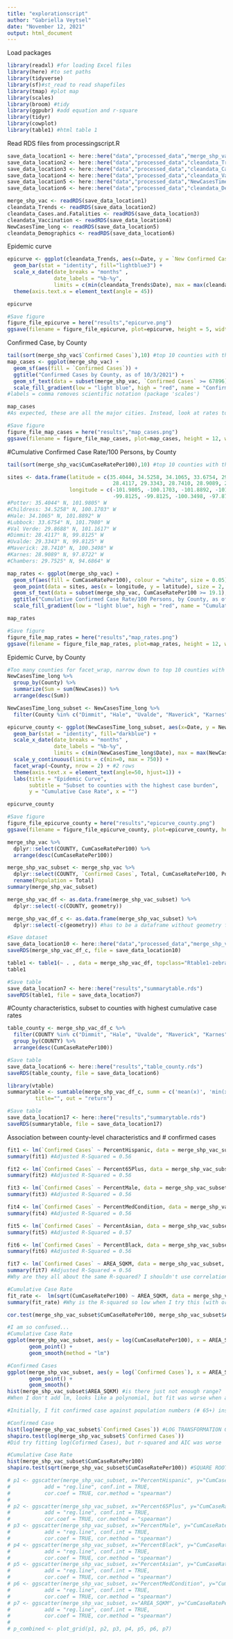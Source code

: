 ---
title: "explorationscript"
author: "Gabriella Veytsel"
date: "November 12, 2021"
output: html_document
---
Load packages
```{r}
library(readxl) #for loading Excel files
library(here) #to set paths
library(tidyverse)
library(sf)#st_read to read shapefiles
library(tmap) #plot map
library(scales)
library(broom) #tidy
library(ggpubr) #add equation and r-square 
library(tidyr)
library(cowplot)
library(table1) #html table 1
```

Read RDS files from processingscript.R
```{r}
save_data_location1 <- here::here("data","processed_data","merge_shp_vac.rds")
save_data_location2 <- here::here("data","processed_data","cleandata_Trends.rds")
save_data_location3 <- here::here("data","processed_data","cleandata_Cases.and.Fatalities.rds")
save_data_location4 <- here::here("data","processed_data","cleandata_Vaccination.rds")
save_data_location5 <- here::here("data","processed_data","NewCasesTime_long.rds")
save_data_location6 <- here::here("data","processed_data","cleandata_Demographics.rds")

merge_shp_vac <- readRDS(save_data_location1)
cleandata_Trends <- readRDS(save_data_location2)
cleandata_Cases.and.Fatalities <- readRDS(save_data_location3)
cleandata_Vaccination <- readRDS(save_data_location4)
NewCasesTime_long <- readRDS(save_data_location5)
cleandata_Demographics <- readRDS(save_data_location6)
```

Epidemic curve
```{r}
epicurve <- ggplot(cleandata_Trends, aes(x=Date, y = `New Confirmed Cases`)) +
  geom_bar(stat = "identity", fill="lightblue3") +
  scale_x_date(date_breaks = "months" , 
               date_labels = "%b-%y", 
               limits = c(min(cleandata_Trends$Date), max = max(cleandata_Trends$Date))) + 
  theme(axis.text.x = element_text(angle = 45))

epicurve

#Save figure
figure_file_epicurve = here("results","epicurve.png")
ggsave(filename = figure_file_epicurve, plot=epicurve, height = 5, width = 8) 
```

Confirmed Case, by County
```{r}
tail(sort(merge_shp_vac$`Confirmed Cases`),10) #top 10 counties with the most confirmed cases
map_cases <- ggplot(merge_shp_vac) +
  geom_sf(aes(fill = `Confirmed Cases`)) +
  ggtitle("Confirmed Cases by County, as of 10/3/2021") +
  geom_sf_text(data = subset(merge_shp_vac, `Confirmed Cases` >= 67896), aes(label = COUNTY), size = 2.5) +
  scale_fill_gradient(low = "light blue", high = "red", name = "Confirmed Cases", labels = comma) 
#labels = comma removes scientific notation (package 'scales')

map_cases
#As expected, these are all the major cities. Instead, look at rates to compare counties with different population sizes

#Save figure
figure_file_map_cases = here("results","map_cases.png")
ggsave(filename = figure_file_map_cases, plot=map_cases, height = 12, width = 15) 
```

#Cumulative Confirmed Case Rate/100 Persons, by County
```{r}
tail(sort(merge_shp_vac$CumCaseRatePer100),10) #top 10 counties with the highest cumulative case rate

sites <- data.frame(latitude = c(35.4044, 34.5258, 34.1065, 33.6754, 29.8688,
                                  28.4117, 29.3343, 28.7410, 28.9089, 29.7525),
                    longitude = c(-101.9805, -100.1703, -101.8892, -101.7980, -101.1617,
                                  -99.8125, -99.8125, -100.3498, -97.8722, -94.6864))
#Potter: 35.4044° N, 101.9805° W
#Childress: 34.5258° N, 100.1703° W
#Hale: 34.1065° N, 101.8892° W
#Lubbock: 33.6754° N, 101.7980° W
#Val Verde: 29.8688° N, 101.1617° W
#Dimmit: 28.4117° N, 99.8125° W
#Uvalde: 29.3343° N, 99.8125° W
#Maverick: 28.7410° N, 100.3498° W
#Karnes: 28.9089° N, 97.8722° W
#Chambers: 29.7525° N, 94.6864° W

map_rates <- ggplot(merge_shp_vac) +
  geom_sf(aes(fill = CumCaseRatePer100), colour = "white", size = 0.05) +
  geom_point(data = sites, aes(x = longitude, y = latitude), size = 2, shape = 23, fill = "black") +
  geom_sf_text(data = subset(merge_shp_vac, CumCaseRatePer100 >= 19.1), aes(label = COUNTY), size = 4.5, nudge_y = -0.13) +
  ggtitle("Cumulative Confirmed Case Rate/100 Persons, by County, as of 10/3/2021") +
  scale_fill_gradient(low = "light blue", high = "red", name = "Cumulative Confirmed Case Rate/100 Persons", labels = comma)

map_rates

#Save figure
figure_file_map_rates = here("results","map_rates.png")
ggsave(filename = figure_file_map_rates, plot=map_rates, height = 12, width = 15) 
```

Epidemic Curve, by County
```{r}
#Too many counties for facet_wrap, narrow down to top 10 counties with highest case burden
NewCasesTime_long %>%
  group_by(County) %>%
  summarize(Sum = sum(NewCases)) %>%
  arrange(desc(Sum))

NewCasesTime_long_subset <- NewCasesTime_long %>%
  filter(County %in% c("Dimmit", "Hale", "Uvalde", "Maverick", "Karnes", "Childress", "Lubbock", "Val Verde", "Potter", "Chambers"))

epicurve_county <- ggplot(NewCasesTime_long_subset, aes(x=Date, y = NewCases)) +
  geom_bar(stat = "identity", fill="darkblue") +
  scale_x_date(date_breaks = "months" , 
               date_labels = "%b-%y", 
               limits = c(min(NewCasesTime_long$Date), max = max(NewCasesTime_long$Date))) + 
  scale_y_continuous(limits = c(min=0, max = 750)) +
  facet_wrap(~County, nrow = 2) + #2 rows 
  theme(axis.text.x = element_text(angle=50, hjust=1)) +
  labs(title = "Epidemic Curve", 
       subtitle = "Subset to counties with the highest case burden",
       y = "Cumulative Case Rate", x = "")

epicurve_county

#Save figure
figure_file_epicurve_county = here("results","epicurve_county.png")
ggsave(filename = figure_file_epicurve_county, plot=epicurve_county, height = 5, width = 15) 
```

```{r}
merge_shp_vac %>%
  dplyr::select(COUNTY, CumCaseRatePer100) %>%
  arrange(desc(CumCaseRatePer100)) 

merge_shp_vac_subset <- merge_shp_vac %>%
  dplyr::select(COUNTY, `Confirmed Cases`, Total, CumCaseRatePer100, Population_Density, Percent65Plus, PercentVaccinated_1dose, PercentVaccinated_full, PercentHispanic, PercentAsian, PercentBlack, PercentMale, AREA_SQKM, PercentMedCondition) %>%
  rename(Population = Total)
summary(merge_shp_vac_subset)

merge_shp_vac_df <- as.data.frame(merge_shp_vac_subset) %>%
  dplyr::select(-c(COUNTY, geometry)) 

merge_shp_vac_df_c <- as.data.frame(merge_shp_vac_subset) %>%
  dplyr::select(-c(geometry)) #has to be a dataframe without geometry for table 1

#Save dataset
save_data_location10 <- here::here("data","processed_data","merge_shp_vac_df_c.rds")
saveRDS(merge_shp_vac_df_c, file = save_data_location10)

table1 <- table1(~ . , data = merge_shp_vac_df, topclass="Rtable1-zebra") 
table1

#Save table
save_data_location7 <- here::here("results","summarytable.rds")
saveRDS(table1, file = save_data_location7)
```

#County characteristics, subset to counties with highest cumulative case rates
```{r}
table_county <- merge_shp_vac_df_c %>%
  filter(COUNTY %in% c("Dimmit", "Hale", "Uvalde", "Maverick", "Karnes", "Childress", "Lubbock", "Val Verde", "Potter", "Chambers" )) %>%
  group_by(COUNTY) %>%
  arrange(desc(CumCaseRatePer100))

#Save table
save_data_location6 <- here::here("results","table_county.rds")
saveRDS(table_county, file = save_data_location6)

library(vtable)
summarytable <- sumtable(merge_shp_vac_df_c, summ = c('mean(x)', 'min(x)', 'max(x)'),
         title="", out = "return")

#Save table
save_data_location17 <- here::here("results","summarytable.rds")
saveRDS(summarytable, file = save_data_location17)
```

Association between county-level characteristics and # confirmed cases 
```{r}
fit1 <- lm(`Confirmed Cases` ~ PercentHispanic, data = merge_shp_vac_subset, offset = Population)
summary(fit1) #Adjusted R-Squared = 0.56

fit2 <- lm(`Confirmed Cases` ~ Percent65Plus, data = merge_shp_vac_subset, offset = Population)
summary(fit2) #Adjusted R-Squared = 0.56

fit3 <- lm(`Confirmed Cases` ~ PercentMale, data = merge_shp_vac_subset, offset = Population)
summary(fit3) #Adjusted R-Squared = 0.56

fit4 <- lm(`Confirmed Cases` ~ PercentMedCondition, data = merge_shp_vac_subset, offset = Population)
summary(fit4) #Adjusted R-Squared = 0.56

fit5 <- lm(`Confirmed Cases` ~ PercentAsian, data = merge_shp_vac_subset, offset = Population)
summary(fit5) #Adjusted R-Squared = 0.57

fit6 <- lm(`Confirmed Cases` ~ PercentBlack, data = merge_shp_vac_subset, offset = Population)
summary(fit6) #Adjusted R-Squared = 0.56

fit7 <- lm(`Confirmed Cases` ~ AREA_SQKM, data = merge_shp_vac_subset, offset = Population)
summary(fit7) #Adjusted R-Squared = 0.56
#Why are they all about the same R-squared? I shouldn't use correlation tests (spearman, pearson) here because I need the offset

#Cumulative Case Rate
fit_rate <-  lm(sqrt(CumCaseRatePer100) ~ AREA_SQKM, data = merge_shp_vac_subset)
summary(fit_rate) #Why is the R-squared so low when I try this (with or without transformation)? 

cor.test(merge_shp_vac_subset$CumCaseRatePer100, merge_shp_vac_subset$AREA_SQKM, method = "pearson")

#I am so confused...
#Cumulative Case Rate
ggplot(merge_shp_vac_subset, aes(y = log(CumCaseRatePer100), x = AREA_SQKM)) +
       geom_point() +
       geom_smooth(method = "lm")

#Confirmed Cases
ggplot(merge_shp_vac_subset, aes(y = log(`Confirmed Cases`), x = AREA_SQKM)) +
       geom_point() +
       geom_smooth()
hist(merge_shp_vac_subset$AREA_SQKM) #is there just not enough range?
#When I don't add lm, looks like a polynomial, but fit was worse when added ^2 or ^2 and ^3

#Initially, I fit confirmed case against population numbers (# 65+) instead of percentages ((%65+) and the R-squared was like 0.99, so I think this is confounding because it's just getting at population size

#Confirmed Case
hist(log(merge_shp_vac_subset$`Confirmed Cases`)) #LOG TRANSFORMATION GIVES THE OUTCOME A NORMAL DISTRIBUTION! Since sample size is pretty small (254), law of large numbers doesn't apply.
shapiro.test(log(merge_shp_vac_subset$`Confirmed Cases`))
#Did try fitting log(Cofirmed Cases), but r-squared and AIC was worse

#Cumulative Case Rate
hist(merge_shp_vac_subset$CumCaseRatePer100)  
shapiro.test(sqrt(merge_shp_vac_subset$CumCaseRatePer100)) #SQUARE ROOT TRANSFORMATION GIVES THE OUTCOME A NORMAL DISTRIBUTION
```

```{r}
# p1 <- ggscatter(merge_shp_vac_subset, x="PercentHispanic", y="CumCaseRatePer100",
#           add = "reg.line", conf.int = TRUE,
#           cor.coef = TRUE, cor.method = "spearman")
#
# p2 <- ggscatter(merge_shp_vac_subset, x="Percent65Plus", y="CumCaseRatePer100",
#           add = "reg.line", conf.int = TRUE,
#           cor.coef = TRUE, cor.method = "spearman")
# p3 <- ggscatter(merge_shp_vac_subset, x="PercentMale", y="CumCaseRatePer100",
#           add = "reg.line", conf.int = TRUE,
#           cor.coef = TRUE, cor.method = "spearman")
# p4 <- ggscatter(merge_shp_vac_subset, x="PercentBlack", y="CumCaseRatePer100",
#           add = "reg.line", conf.int = TRUE,
#           cor.coef = TRUE, cor.method = "spearman")
# p5 <- ggscatter(merge_shp_vac_subset, x="PercentAsian", y="CumCaseRatePer100",
#           add = "reg.line", conf.int = TRUE,
#           cor.coef = TRUE, cor.method = "spearman")
# p6 <- ggscatter(merge_shp_vac_subset, x="PercentMedCondition", y="CumCaseRatePer100",
#           add = "reg.line", conf.int = TRUE,
#           cor.coef = TRUE, cor.method = "spearman")
# p7 <- ggscatter(merge_shp_vac_subset, x="AREA_SQKM", y="CumCaseRatePer100",
#           add = "reg.line", conf.int = TRUE,
#           cor.coef = TRUE, cor.method = "spearman")
# 
# p_combined <- plot_grid(p1, p2, p3, p4, p5, p6, p7) 
```


